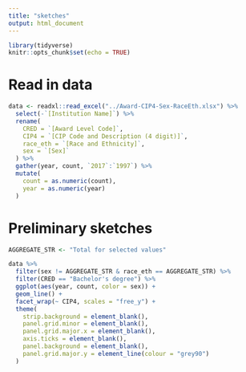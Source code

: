 ```yaml
---
title: "sketches"
output: html_document
---
```


```r
library(tidyverse)
knitr::opts_chunk$set(echo = TRUE)
```

# Read in data

```r
data <- readxl::read_excel("../Award-CIP4-Sex-RaceEth.xlsx") %>% 
  select(-`[Institution Name]`) %>% 
  rename(
    CRED = `[Award Level Code]`,
    CIP4 = `[CIP Code and Description (4 digit)]`,
    race_eth = `[Race and Ethnicity]`,
    sex = `[Sex]`    
  ) %>% 
  gather(year, count, `2017`:`1997`) %>% 
  mutate(
    count = as.numeric(count),
    year = as.numeric(year)
  )
```

# Preliminary sketches

```r
AGGREGATE_STR <- "Total for selected values"

data %>% 
  filter(sex != AGGREGATE_STR & race_eth == AGGREGATE_STR) %>% 
  filter(CRED == "Bachelor's degree") %>% 
  ggplot(aes(year, count, color = sex)) +
  geom_line() +
  facet_wrap(~ CIP4, scales = "free_y") +
  theme(
    strip.background = element_blank(),
    panel.grid.minor = element_blank(),
    panel.grid.major.x = element_blank(),
    axis.ticks = element_blank(),
    panel.background = element_blank(),
    panel.grid.major.y = element_line(colour = "grey90")
  )
```
